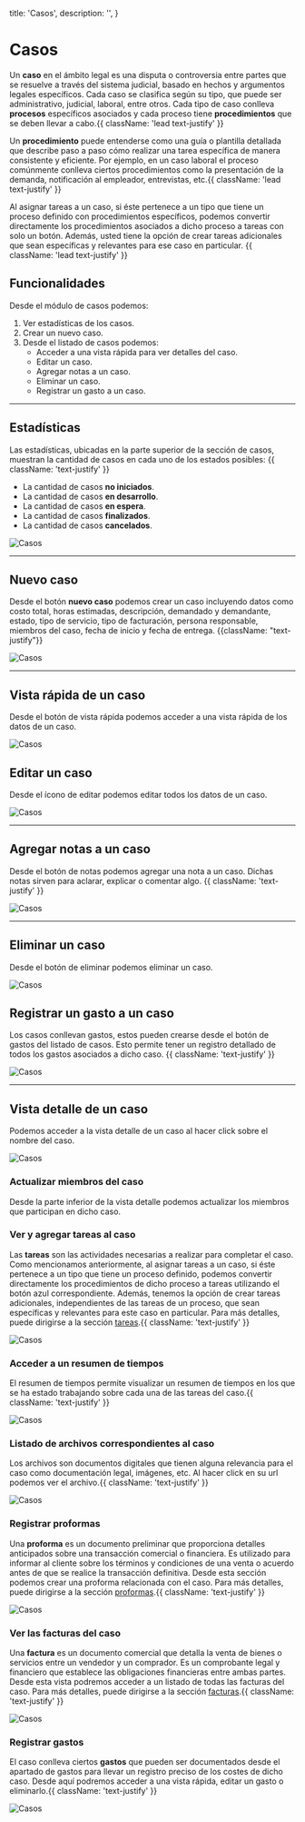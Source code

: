   title: 'Casos',
  description: '',
}

# Casos

Un **caso** en el ámbito legal es una disputa o controversia entre partes que se resuelve a través del sistema judicial, basado en hechos y argumentos legales específicos.
Cada caso se clasifica según su tipo, que puede ser administrativo, judicial, laboral, entre otros. Cada tipo de caso conlleva **procesos** específicos asociados y cada proceso tiene **procedimientos** que se deben llevar a cabo.{{ className: 'lead text-justify' }}

Un **procedimiento** puede entenderse como una guía o plantilla detallada que describe paso a paso cómo realizar una tarea específica de manera consistente y eficiente. Por ejemplo, en un caso laboral el proceso comúnmente conlleva ciertos procedimientos como la presentación de la demanda, notificación al empleador, entrevistas, etc.{{ className: 'lead text-justify' }}

Al asignar tareas a un caso, si éste pertenece a un tipo que tiene un proceso definido con procedimientos específicos, podemos convertir directamente los procedimientos asociados a dicho proceso a tareas con solo un botón. Además, usted tiene la opción de crear tareas adicionales que sean específicas y relevantes para ese caso en particular. {{ className: 'lead text-justify' }}

## Funcionalidades

Desde el módulo de casos podemos:

1. Ver estadísticas de los casos.
2. Crear un nuevo caso.
3. Desde el listado de casos podemos:
   - Acceder a una vista rápida para ver detalles del caso.
   - Editar un caso.
   - Agregar notas a un caso.
   - Eliminar un caso.
   - Registrar un gasto a un caso.

---

## Estadísticas

Las estadísticas, ubicadas en la parte superior de la sección de casos, muestran la cantidad de casos en cada uno de los estados posibles: {{ className: 'text-justify' }}

- La cantidad de casos **no iniciados**.
- La cantidad de casos **en desarrollo**.
- La cantidad de casos **en espera**.
- La cantidad de casos **finalizados**.
- La cantidad de casos **cancelados**.

<Image src="/images/casos-1.png" alt="Casos" width={800} height={500} />

---

## Nuevo caso

Desde el botón **nuevo caso** podemos crear un caso incluyendo datos como costo total, horas estimadas, descripción, demandado y demandante, estado, tipo de servicio, tipo de facturación, persona responsable, miembros del caso, fecha de inicio y fecha de entrega. {{className: "text-justify"}}

<Image src="/images/casos-2.png" alt="Casos" width={1000} height={800} />

---

## Vista rápida de un caso

Desde el botón de vista rápida <FlashOnIcon/> podemos acceder a una vista rápida de los datos de un caso.

<Image src="/images/casos-3.png" alt="Casos" width={700} height={500} />

## Editar un caso

Desde el ícono de editar <ModeEditIcon /> podemos editar todos los datos de un caso.

<Image src="/images/casos-4.png" alt="Casos" width={700} height={500} />

---

## Agregar notas a un caso

Desde el botón de notas <EditNoteIcon/> podemos agregar una nota a un caso. Dichas notas sirven para aclarar, explicar o comentar algo. {{ className: 'text-justify' }}

<Image src="/images/casos-4.png" alt="Casos" width={700} height={500} />

---

## Eliminar un caso

Desde el botón de eliminar <DeleteIcon/> podemos eliminar un caso.

<Image src="/images/casos-4.png" alt="Casos" width={700} height={500} />

## Registrar un gasto a un caso

Los casos conllevan gastos, estos pueden crearse desde el botón de gastos <DescriptionIcon/> del listado de casos. Esto permite tener un registro detallado de todos los gastos asociados a dicho caso. {{ className: 'text-justify' }}

<Image src="/images/casos-4.png" alt="Casos" width={700} height={500} />

---

## Vista detalle de un caso

Podemos acceder a la vista detalle de un caso al hacer click sobre el nombre del caso.

<Image src="/images/casos-5.png" alt="Casos" width={700} height={500} />

### Actualizar miembros del caso

Desde la parte inferior de la vista detalle podemos actualizar los miembros que participan en dicho caso.

### Ver y agregar tareas al caso

Las **tareas** son las actividades necesarias a realizar para completar el caso. Como mencionamos anteriormente, al asignar tareas a un caso, si éste pertenece a un tipo que tiene un proceso definido, podemos convertir directamente los procedimientos de dicho proceso a tareas utilizando el botón azul correspondiente. Además, tenemos la opción de crear tareas adicionales, independientes de las tareas de un proceso, que sean específicas y relevantes para este caso en particular. Para más detalles, puede dirigirse a la sección <a href="/tareas">tareas</a>.{{ className: 'text-justify' }}

<Image src="/images/casos-6.png" alt="Casos" width={700} height={500} />

### Acceder a un resumen de tiempos

El resumen de tiempos permite visualizar un resumen de tiempos en los que se ha estado trabajando sobre cada una de las tareas del caso.{{ className: 'text-justify' }}

<Image src="/images/casos-7.png" alt="Casos" width={700} height={500} />

### Listado de archivos correspondientes al caso

Los archivos son documentos digitales que tienen alguna relevancia para el caso como documentación legal, imágenes, etc. Al hacer click en su url podemos ver el archivo.{{ className: 'text-justify' }}

<Image src="/images/casos-8.png" alt="Casos" width={700} height={500} />

### Registrar proformas

Una **proforma** es un documento preliminar que proporciona detalles anticipados sobre una transacción comercial o financiera. Es utilizado para informar al cliente sobre los términos y condiciones de una venta o acuerdo antes de que se realice la transacción definitiva. Desde esta sección podemos crear una proforma relacionada con el caso. Para más detalles, puede dirigirse a la sección <a href="/ventas#proformas"> proformas</a>.{{ className: 'text-justify' }}

<Image src="/images/casos-9.png" alt="Casos" width={700} height={500} />

### Ver las facturas del caso

Una **factura** es un documento comercial que detalla la venta de bienes o servicios entre un vendedor y un comprador. Es un comprobante legal y financiero que establece las obligaciones financieras entre ambas partes. Desde esta vista podremos acceder a un listado de todas las facturas del caso. Para más detalles, puede dirigirse a la sección <a href="/ventas#facturas"> facturas</a>.{{ className: 'text-justify' }}

<Image src="/images/casos-10.png" alt="Casos" width={700} height={500} />

### Registrar gastos

El caso conlleva ciertos **gastos** que pueden ser documentados desde el apartado de gastos para llevar un registro preciso de los costes de dicho caso. Desde aquí podremos acceder a una vista rápida, editar un gasto o eliminarlo.{{ className: 'text-justify' }}

<Image src="/images/casos-11.png" alt="Casos" width={700} height={500} />
